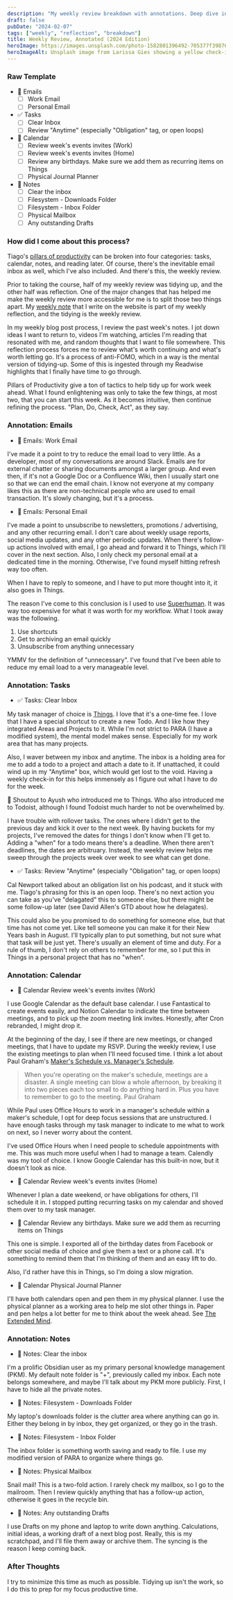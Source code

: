 ```yaml
---
description: "My weekly review breakdown with annotations. Deep dive into the pillars of productivity."
draft: false
pubDate: "2024-02-07"
tags: ["weekly", "reflection", "breakdown"]
title: Weekly Review, Annotated (2024 Edition)
heroImage: https://images.unsplash.com/photo-1582801396492-705377f39876?q=80&w=2274&auto=format&fit=crop&ixlib=rb-4.0.3&ixid=M3wxMjA3fDB8MHxwaG90by1wYWdlfHx8fGVufDB8fHx8fA%3D%3D
heroImageAlt: Unsplash image from Larissa Gies showing a yellow check-in sign
---
```


### Raw Template

- 📧 Emails
  - [ ] Work Email
  - [ ] Personal Email
- ✅ Tasks
  - [ ] Clear Inbox
  - [ ] Review "Anytime" (especially "Obligation" tag, or open loops)
- 📆 Calendar
  - [ ] Review week's events invites (Work)
  - [ ] Review week's events invites (Home)
  - [ ] Review any birthdays. Make sure we add them as recurring items on Things
  - [ ] Physical Journal Planner
- 📓 Notes
  - [ ] Clear the inbox
  - [ ] Filesystem - Downloads Folder
  - [ ] Filesystem - Inbox Folder
  - [ ] Physical Mailbox
  - [ ] Any outstanding Drafts

### How did I come about this process?

Tiago's [pillars of productivity](https://www.buildingasecondbrain.com/pop) can be broken into four categories: tasks, calendar, notes, and reading later. Of course, there's the inevitable email inbox as well, which I've also included. And there's this, the weekly review.

Prior to taking the course, half of my weekly review was tidying up, and the other half was reflection. One of the major changes that has helped me make the weekly review more accessible for me is to split those two things apart. My [weekly note](/blog/tags/weekly) that I write on the website is part of my weekly reflection, and the tidying is the weekly review.


<Aside type="tip" title="Related">

In my weekly blog post process, I review the past week's notes. I jot down ideas I want to return to, videos I'm watching, articles I'm reading that resonated with me, and random thoughts that I want to file somewhere. This reflection process forces me to review what's worth continuing and what's worth letting go. It's a process of anti-FOMO, which in a way is the mental version of tidying-up. Some of this is ingested through my Readwise highlights that I finally have time to go through.

</Aside>

Pillars of Productivity give a ton of tactics to help tidy up for work week ahead. What I found enlightening was only to take the few things, at most two, that you can start this week. As it becomes intuitive, then continue refining the process. "Plan, Do, Check, Act", as they say.

### Annotation: Emails

- 📧 Emails: Work Email

I've made it a point to try to reduce the email load to very little. As a developer, most of my conversations are around Slack. Emails are for external chatter or sharing documents amongst a larger group. And even then, if it's not a Google Doc or a Confluence Wiki, then I usually start one so that we can end the email chain. I know not everyone at my company likes this as there are non-technical people who are used to email transaction. It's slowly changing, but it's a process.

- 📧 Emails: Personal Email

I've made a point to unsubscribe to newsletters, promotions / advertising, and any other recurring email. I don't care about weekly usage reports, social media updates, and any other periodic updates. When there's follow-up actions involved with email, I go ahead and forward it to Things, which I'll cover in the next section. Also, I only check my personal email at a dedicated time in the morning. Otherwise, I've found myself hitting refresh way too often.

When I have to reply to someone, and I have to put more thought into it, it also goes in Things.

The reason I've come to this conclusion is I used to use [Superhuman](https://superhuman.com/). It was way too expensive for what it was worth for my workflow. What I took away was the following.

1. Use shortcuts
2. Get to archiving an email quickly
3. Unsubscribe from anything unnecessary

YMMV for the definition of "unnecessary". I've found that I've been able to reduce my email load to a very manageable level.

### Annotation: Tasks

- ✅ Tasks: Clear Inbox

My task manager of choice is [Things](https://culturedcode.com/things/). I love that it's a one-time fee. I love that I have a special shortcut to create a new Todo. And I like how they integrated Areas and Projects to it. While I'm not strict to PARA (I have a modified system), the mental model makes sense. Especially for my work area that has many projects.

Also, I waver between my inbox and anytime. The inbox is a holding area for me to add a todo to a project and attach a date to it. If unattached, it could wind up in my "Anytime" box, which would get lost to the void. Having a weekly check-in for this helps immensely as I figure out what I have to do for the week.

📣 Shoutout to Ayush who introduced me to Things. Who also introduced me to Todoist, although I found Todoist much harder to not be overwhelmed by.

<Aside type="tip" title="Rollover Tasks">

I have trouble with rollover tasks. The ones where I didn't get to the previous day and kick it over to the next week. By having buckets for my projects, I've removed the dates for things I don't know when I'll get to. Adding a "when" for a todo means there's a deadline. When there aren't deadlines, the dates are arbitruary. Instead, the weekly review helps me sweep through the projects week over week to see what can get done.

</Aside>

- ✅ Tasks: Review "Anytime" (especially "Obligation" tag, or open loops)

Cal Newport talked about an obligation list on his podcast, and it stuck with me. Tiago's phrasing for this is an open loop. There's no next action you can take as you've "delagated" this to someone else, but there might be some follow-up later (see David Allen's GTD about how he delagates).

This could also be you promised to do something for someone else, but that time has not come yet. Like tell someone you can make it for their New Years bash in August. I'll typically plan to put something, but not sure what that task will be just yet. There's usually an element of time and duty. For a rule of thumb, I don't rely on others to remember for me, so I put this in Things in a personal project that has no "when".

### Annotation: Calendar

- 📆 Calendar Review week's events invites (Work)

I use Google Calendar as the default base calendar. I use Fantastical to create events easily, and Notion Calendar to indicate the time between meetings, and to pick up the zoom meeting link invites. Honestly, after Cron rebranded, I might drop it.

At the beginning of the day, I see if there are new meetings, or changed meetings, that I have to update my RSVP. During the weekly review, I use the existing meetings to plan when I'll need focused time. I think a lot about Paul Graham's [Maker's Schedule vs. Manager's Schedule](https://paulgraham.com/makersschedule.html).

> When you're operating on the maker's schedule, meetings are a disaster. A single meeting can blow a whole afternoon, by breaking it into two pieces each too small to do anything hard in. Plus you have to remember to go to the meeting.
> Paul Graham

While Paul uses Office Hours to work in a manager's schedule within a maker's schedule, I opt for deep focus sessions that are unstructured. I have enough tasks through my task manager to indicate to me what to work on next, so I never worry about the content. 

<Aside type="tip" title="Office Hours">

I've used Office Hours when I need people to schedule appointments with me. This was much more useful when I had to manage a team. Calendly was my tool of choice. I know Google Calendar has this built-in now, but it doesn't look as nice.

</Aside>

- 📆 Calendar Review week's events invites (Home)

Whenever I plan a date weekend, or have obligations for others, I'll schedule it in. I stopped putting recurring tasks on my calendar and shoved them over to my task manager.

- 📆 Calendar Review any birthdays. Make sure we add them as recurring items on Things

This one is simple. I exported all of the birthday dates from Facebook or other social media of choice and give them a text or a phone call. It's something to remind them that I'm thinking of them and an easy lift to do.

Also, I'd rather have this in Things, so I'm doing a slow migration.

- 📆 Calendar Physical Journal Planner

I'll have both calendars open and pen them in my physical planner. I use the physical planner as a working area to help me slot other things in. Paper and pen helps a lot better for me to think about the week ahead. See [The Extended Mind](https://anniemurphypaul.com/books/the-extended-mind/).

### Annotation: Notes

- 📓 Notes: Clear the inbox

I'm a prolific Obsidian user as my primary personal knowledge management (PKM). My default note folder is "+", previously called my inbox. Each note belongs somewhere, and maybe I'll talk about my PKM more publicly. First, I have to hide all the private notes.

- 📓 Notes: Filesystem - Downloads Folder

My laptop's downloads folder is the clutter area where anything can go in. Either they belong in by inbox, they get organized, or they go in the trash. 

- 📓 Notes: Filesystem - Inbox Folder

The inbox folder is something worth saving and ready to file. I use my modified version of PARA to organize where things go.

- 📓 Notes: Physical Mailbox

Snail mail! This is a two-fold action. I rarely check my mailbox, so I go to the mailroom. Then I review quickly anything that has a follow-up action, otherwise it goes in the recycle bin.

- 📓 Notes: Any outstanding Drafts

I use Drafts on my phone and laptop to write down anything. Calculations, initial ideas, a working draft of a next blog post. Really, this is my scratchpad, and I'll file them away or archive them. The syncing is the reason I keep coming back.

### After Thoughts

I try to minimize this time as much as possible. Tidying up isn't the work, so I do this to prep for my focus productive time.

